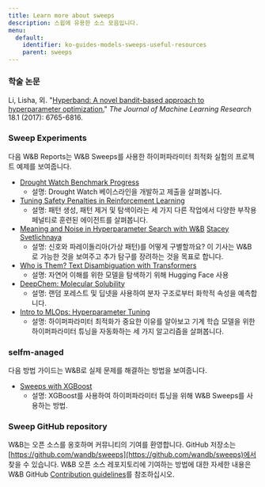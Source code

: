 ```yaml
---
title: Learn more about sweeps
description: 스윕에 유용한 소스 모음입니다.
menu:
  default:
    identifier: ko-guides-models-sweeps-useful-resources
    parent: sweeps
---
```


### 학술 논문

Li, Lisha, 외. "[Hyperband: A novel bandit-based approach to hyperparameter optimization.](https://arxiv.org/pdf/1603.06560.pdf)" _The Journal of Machine Learning Research_ 18.1 (2017): 6765-6816.

### Sweep Experiments

다음 W&B Reports는 W&B Sweeps를 사용한 하이퍼파라미터 최적화 실험의 프로젝트 예제를 보여줍니다.

* [Drought Watch Benchmark Progress](https://wandb.ai/stacey/droughtwatch/reports/Drought-Watch-Benchmark-Progress--Vmlldzo3ODQ3OQ)
  * 설명: Drought Watch 베이스라인을 개발하고 제출을 살펴봅니다.
* [Tuning Safety Penalties in Reinforcement Learning](https://wandb.ai/safelife/benchmark-sweeps/reports/Tuning-Safety-Penalties-in-Reinforcement-Learning---VmlldzoyNjQyODM)
  * 설명: 패턴 생성, 패턴 제거 및 탐색이라는 세 가지 다른 작업에서 다양한 부작용 페널티로 훈련된 에이전트를 살펴봅니다.
* [Meaning and Noise in Hyperparameter Search with W&B](https://wandb.ai/stacey/pytorch_intro/reports/Meaning-and-Noise-in-Hyperparameter-Search--Vmlldzo0Mzk5MQ) [Stacey Svetlichnaya](https://wandb.ai/stacey)
  * 설명: 신호와 파레이돌리아(가상 패턴)를 어떻게 구별할까요? 이 기사는 W&B로 가능한 것을 보여주고 추가 탐구를 장려하는 것을 목표로 합니다.
* [Who is Them? Text Disambiguation with Transformers](https://wandb.ai/stacey/winograd/reports/Who-is-Them-Text-Disambiguation-with-Transformers--VmlldzoxMDU1NTc)
  * 설명: 자연어 이해를 위한 모델을 탐색하기 위해 Hugging Face 사용
* [DeepChem: Molecular Solubility](https://wandb.ai/stacey/deepchem_molsol/reports/DeepChem-Molecular-Solubility--VmlldzoxMjQxMjM)
  * 설명: 랜덤 포레스트 및 딥넷을 사용하여 분자 구조로부터 화학적 속성을 예측합니다.
* [Intro to MLOps: Hyperparameter Tuning](https://wandb.ai/iamleonie/Intro-to-MLOps/reports/Intro-to-MLOps-Hyperparameter-Tuning--VmlldzozMTg2OTk3)
  * 설명: 하이퍼파라미터 최적화가 중요한 이유를 알아보고 기계 학습 모델을 위한 하이퍼파라미터 튜닝을 자동화하는 세 가지 알고리즘을 살펴봅니다.

### selfm-anaged

다음 방법 가이드는 W&B로 실제 문제를 해결하는 방법을 보여줍니다.

* [Sweeps with XGBoost ](https://github.com/wandb/examples/blob/master/examples/wandb-sweeps/sweeps-xgboost/xgboost_tune.py)
  * 설명: XGBoost를 사용하여 하이퍼파라미터 튜닝을 위해 W&B Sweeps를 사용하는 방법.

### Sweep GitHub repository

W&B는 오픈 소스를 옹호하며 커뮤니티의 기여를 환영합니다. GitHub 저장소는 [https://github.com/wandb/sweeps](https://github.com/wandb/sweeps)에서 찾을 수 있습니다. W&B 오픈 소스 레포지토리에 기여하는 방법에 대한 자세한 내용은 W&B GitHub [Contribution guidelines](https://github.com/wandb/wandb/blob/master/CONTRIBUTING.md)를 참조하십시오.
